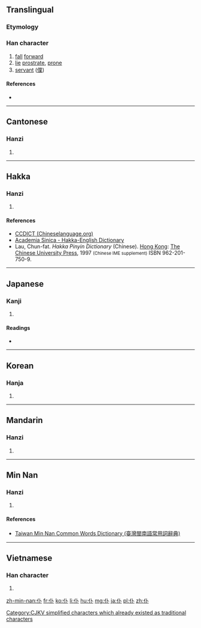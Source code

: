 {{also|僕}}
==Translingual==
{{ja-forms|[[僕]][[仆]]|[[仆]][[仆]]|[[僕]][[仆]]}}

===Etymology===
{{Han compound|人|卜|c1=s|c2=p|ls=psc}}

[[Category:CJKV simplified characters which already existed as traditional characters]]

===Han character===
{{Han char|rn=9|rad=人|as=02|sn=4|four=2320<sub>0</sub>|canj=人卜 (OY)|ids=⿰[[亻]][[卜]]}}

# [[fall]] [[forward]]
# [[lie]] [[prostrate]], [[prone]]
# [[servant]] ([[僕]])

====References====
* {{Han ref|kx=0091.140|dkj=00354|dj=0193.060|hdz=10108.030|uh=4EC6|ud=20166|bh=A4B2|bd=42162}}

----

==Cantonese==

===Hanzi===
{{yue-hanzi|jyut=[[fu6]], [[puk1]]|y=fu6, puk1|tra=僕}}

# {{defn|lang=yue|sort=人02}}

----

==Hakka==

===Hanzi===
{{hak-hanzi|poj=fù (fu<sup>3</sup>)|gd=p'uk<sup>7</sup>, fu<sup>5</sup> [Bao'an, Hailu, Siyan], p'uk<sup>7</sup> [Dongguan, Meixian], p'uk<sup>8</sup> [Kwangtung]|hpy=fu4, pug5}}

# {{defn|lang=hak|sort=人02}}

====References====
*[http://www.chineselanguage.org/dictionaries/?mode=view&module=chardict&query=%E4%BB%86 CCDICT (Chineselanguage.org)]
*[http://minhakka.ling.sinica.edu.tw/bkg/hakyin/search.php?DETAIL=1&LIMIT=id=6065&dbname=su_tian_1&graph=2 Academia Sinica - Hakka-English Dictionary]
*Lau, Chun-fat. ''Hakka Pinyin Dictionary'' (Chinese). [[Hong Kong]]: [[w:Chinese University of Hong Kong|The Chinese University Press]], 1997 <small>(Chinese IME supplement)</small> ISBN 962-201-750-9.

----

==Japanese==

===Kanji===
{{ja-kanji|grade=|rs=人02}}

# {{defn|lang=ja|sort=人02}}

====Readings====
* {{ja-readings|on=[[ふ]] (fu), [[ほく]] (hoku)|kun=[[たおれる]] (taoreru)}}

----

==Korean==

===Hanja===
{{ko-hanja|hangeul=부|rv=bu|mr=pu|y=pwu}}

# {{defn|lang=ko|sort=人02}}

----

==Mandarin==

===Hanzi===
{{cmn-hanzi|tra=僕|pin=[[fù]] ([[fu4]]), [[pū]] ([[pu1]]), [[pú]] ([[pu2]])|wg=fu<sup>4</sup>, p'u<sup>1</sup>, p'u<sup>2</sup>}}

# {{defn|lang=cmn|sort=人02}}

----

==Min Nan==

===Hanzi===
{{nan-hanzi|tlpa=phak (phak<sup>4</sup>)}}

# {{defn|lang=nan|sort=人02}}

====References====
*[http://twblg.dict.edu.tw/holodict_new/result_detail.jsp?n_no=579&curpage=1&sample=%E4%BB%86&radiobutton=1&querytarget=1&limit=20&pagenum=1&rowcount=1 Taiwan Min Nan Common Words Dictionary (臺灣閩南語常用詞辭典)]

----

==Vietnamese==

===Han character===
{{vi-hantu|[[bọc]]|rs=人02}}

# {{defn|lang=vi|sort=人02}}

[[zh-min-nan:仆]]
[[fr:仆]]
[[ko:仆]]
[[li:仆]]
[[hu:仆]]
[[mg:仆]]
[[ja:仆]]
[[pl:仆]]
[[zh:仆]]